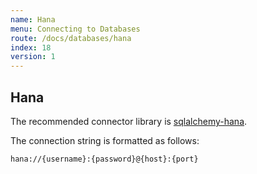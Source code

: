 ```yaml
---
name: Hana
menu: Connecting to Databases
route: /docs/databases/hana
index: 18
version: 1
---
```


Hana
-------------

The recommended connector library is [sqlalchemy-hana](https://github.com/SAP/sqlalchemy-hana).

The connection string is formatted as follows:

```
hana://{username}:{password}@{host}:{port}
```
